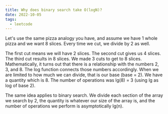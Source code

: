 ```yaml
---
title: Why does binary search take O(logN)?
date: 2022-10-05
tags:
  - leetcode
---
```

Let's use the same pizza analogy you have, and assume we have 1 whole pizza and we want 8 slices. Every time we cut, we divide by 2 as well.

The first cut means we will have 2 slices. The second cut gives us 4 slices. The third cut results in 8 slices. We made 3 cuts to get to 8 slices. Mathematically, it turns out that there is a relationship with the numbers 2, 3, and 8. The log function connects those numbers accordingly. When we are limited to how much we can divide, that is our base (base = 2). We have a quantity which is 8. The number of operations was lg(8) = 3 (using lg as log of base 2).

The same idea applies to binary search. We divide each section of the array we search by 2, the quantity is whatever our size of the array is, and the number of operations we perform is asymptotically lg(n).
